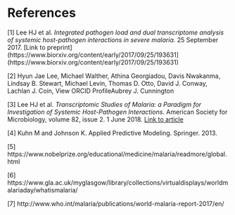 # References

[1] Lee HJ et al. _Integrated pathogen load and dual transcriptome analysis of systemic host-pathogen interactions in severe malaria._ 25 September 2017. [Link to preprint](https://www.biorxiv.org/content/early/2017/09/25/193631](https://www.biorxiv.org/content/early/2017/09/25/193631)

[2] Hyun Jae Lee, Michael Walther, Athina Georgiadou, Davis Nwakanma, Lindsay B. Stewart, Michael Levin, Thomas D. Otto, David J. Conway, Lachlan J. Coin,  View ORCID ProfileAubrey J. Cunnington

[3] Lee HJ et al. _Transcriptomic Studies of Malaria: a Paradigm for Investigation of Systemic Host-Pathogen Interactions_. American Society for Microbiology, volume 82, issue 2. 1 June 2018.
[Link to article](https://doi.org/10.1128/MMBR.00071-17)

[4] Kuhn M and Johnson K. Applied Predictive Modeling. Springer. 2013. 

[5] https://www.nobelprize.org/educational/medicine/malaria/readmore/global.html

[6] https://www.gla.ac.uk/myglasgow/library/collections/virtualdisplays/worldmalariaday/whatismalaria/

[7] http://www.who.int/malaria/publications/world-malaria-report-2017/en/

 


